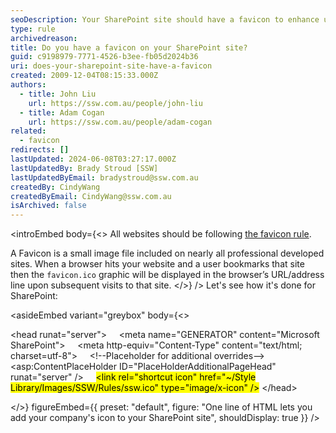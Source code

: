 ```yaml
---
seoDescription: Your SharePoint site should have a favicon to enhance user experience and professionalism. By adding a small icon file, you can differentiate your site from others and make it more memorable for users.
type: rule
archivedreason:
title: Do you have a favicon on your SharePoint site?
guid: c9198979-7771-4526-b3ee-fb05d2024b36
uri: does-your-sharepoint-site-have-a-favicon
created: 2009-12-04T08:15:33.000Z
authors:
  - title: John Liu
    url: https://ssw.com.au/people/john-liu
  - title: Adam Cogan
    url: https://ssw.com.au/people/adam-cogan
related:
  - favicon
redirects: []
lastUpdated: 2024-06-08T03:27:17.000Z
lastUpdatedBy: Brady Stroud [SSW]
lastUpdatedByEmail: bradystroud@ssw.com.au
createdBy: CindyWang
createdByEmail: CindyWang@ssw.com.au
isArchived: false
---
```


<introEmbed
  body={<>
All websites should be following [the favicon rule](/favicon).

A Favicon is a small image file included on nearly all professional developed sites. When a browser hits your website and a user bookmarks that site then the `favicon.ico` graphic will be displayed in the browser’s URL/address line upon subsequent visits to that site.
  </>}
/>
Let's see how it's done for SharePoint:

<asideEmbed
  variant="greybox"
  body={<>
    
&lt;head runat="server"&gt;
    &lt;meta name="GENERATOR" content="Microsoft SharePoint"&gt;
    &lt;meta http-equiv="Content-Type" content="text/html; charset=utf-8"&gt;
    &lt;!--Placeholder for additional overrides--&gt;
    &lt;asp:ContentPlaceHolder ID="PlaceHolderAdditionalPageHead" runat="server" /&gt;
    <mark>&lt;link rel=&quot;shortcut icon&quot; href=&quot;~/Style Library/Images/SSW/Rules/ssw.ico&quot; type=&quot;image/x-icon&quot; /&gt;</mark>
&lt;/head&gt;

  </>}
  figureEmbed={{
    preset: "default",
    figure: "One line of HTML lets you add your company's icon to your SharePoint site",
    shouldDisplay: true
  }}
/>
